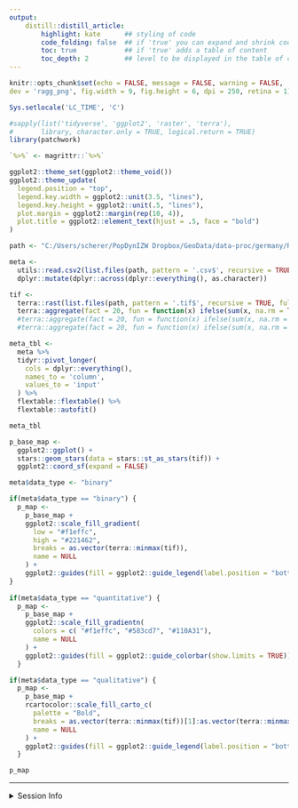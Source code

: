 ```yaml
---
output:
    distill::distill_article:
        highlight: kate      ## styling of code
        code_folding: false  ## if 'true' you can expand and shrink code chunks
        toc: true            ## if 'true' adds a table of content
        toc_depth: 2         ## level to be displayed in the table of content
---
```



```r
knitr::opts_chunk$set(echo = FALSE, message = FALSE, warning = FALSE,
dev = 'ragg_png', fig.width = 9, fig.height = 6, dpi = 250, retina = 1)

Sys.setlocale('LC_TIME', 'C')

#sapply(list('tidyverse', 'ggplot2', 'raster', 'terra'),
#       library, character.only = TRUE, logical.return = TRUE)
library(patchwork)

`%>%` <- magrittr::`%>%`

ggplot2::theme_set(ggplot2::theme_void())
ggplot2::theme_update(
  legend.position = "top",
  legend.key.width = ggplot2::unit(3.5, "lines"),
  legend.key.height = ggplot2::unit(.5, "lines"),
  plot.margin = ggplot2::margin(rep(10, 4)),
  plot.title = ggplot2::element_text(hjust = .5, face = "bold")
)
```


```r
path <- "C:/Users/scherer/PopDynIZW Dropbox/GeoData/data-proc/germany/Roads-germany_2022_100m_03035_tif"

meta <- 
  utils::read.csv2(list.files(path, pattern = '.csv$', recursive = TRUE, full.names = TRUE)) %>%
  dplyr::mutate(dplyr::across(dplyr::everything(), as.character))

tif <- 
  terra::rast(list.files(path, pattern = '.tif$', recursive = TRUE, full.names = TRUE)) %>% 
  terra::aggregate(fact = 20, fun = function(x) ifelse(sum(x, na.rm = TRUE) >= 1, 1, 0)) ## just for now to simulate binary
  #terra::aggregate(fact = 20, fun = function(x) ifelse(sum(x, na.rm = TRUE) >= 1, sum(x, na.rm = TRUE) / 100, 0)) ## just for now to simulate quantitative
  #terra::aggregate(fact = 20, fun = function(x) ifelse(sum(x, na.rm = TRUE) >= 1, floor(sum(x, na.rm = TRUE) / 100), 0)) ## just for now to simulate qualitative
```

```r
meta_tbl <- 
  meta %>%
  tidyr::pivot_longer(
    cols = dplyr::everything(),
    names_to = 'column', 
    values_to = 'input'
  ) %>%
  flextable::flextable() %>% 
  flextable::autofit()

meta_tbl
```

```r
p_base_map <- 
  ggplot2::ggplot() +
  stars::geom_stars(data = stars::st_as_stars(tif)) +
  ggplot2::coord_sf(expand = FALSE)

meta$data_type <- "binary"

if(meta$data_type == "binary") {
  p_map <- 
    p_base_map + 
    ggplot2::scale_fill_gradient(
      low = "#f1effc", 
      high = "#221462", 
      breaks = as.vector(terra::minmax(tif)), 
      name = NULL
    ) +
    ggplot2::guides(fill = ggplot2::guide_legend(label.position = "bottom"))
}
  
if(meta$data_type == "quantitative") {
  p_map <- 
    p_base_map + 
    ggplot2::scale_fill_gradientn(
      colors = c( "#f1effc", "#583cd7", "#110A31"),
      name = NULL
    ) +
    ggplot2::guides(fill = ggplot2::guide_colorbar(show.limits = TRUE))
  }

if(meta$data_type == "qualitative") {
  p_map <- 
    p_base_map + 
    rcartocolor::scale_fill_carto_c(
      palette = "Bold",
      breaks = as.vector(terra::minmax(tif))[1]:as.vector(terra::minmax(tif))[2],
      name = NULL
    ) +
    ggplot2::guides(fill = ggplot2::guide_legend(label.position = "bottom"))
  }
```


```r
p_map
```

***

<details><summary>Session Info</summary>

```r
Sys.time()
sessionInfo()
```

</details>
